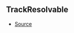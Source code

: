 ## TrackResolvable



- [Source](https://github.com/Androz2091/discord-player/blob/a2c576b/packages/discord-player/src/Structures/Track.ts#L8)